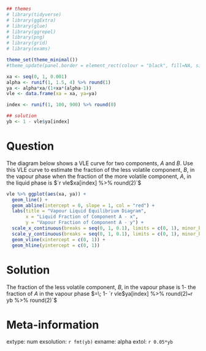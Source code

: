```r
## themes
# library(tidyverse)
# library(ggExtra)
# library(glue)
# library(ggrepel)
# library(png)
# library(grid)
# library(exams)

theme_set(theme_minimal())
#theme_update(panel.border = element_rect(colour = "black", fill=NA, size=2))

xa <- seq(0, 1, 0.001)
alpha <- runif(1, 1.5, 4) %>% round(1)
ya <- alpha*xa/(1+xa*(alpha-1))
vle <- data.frame(xa = xa, ya=ya)

index <- runif(1, 100, 900) %>% round(0)

## solution
yb <- 1 - vle$ya[index]
```

Question
========
  
  The diagram below shows a VLE curve for two components, $A$ and $B$. Use this VLE curve to estimate the fraction of the less volatile component, $B$, in the vapour phase when the fraction of the more volatile component, $A$, in the liquid phase is $`r vle$xa[index] %>% round(2)`$

```r
vle %>% ggplot(aes(xa, ya)) + 
  geom_line() + 
  geom_abline(intercept = 0, slope = 1, col = "red") + 
  labs(title = "Vapour Liquid Equilibrium Diagram",
       x = "Liquid Fraction of Component A - x",
       y = "Vapour Fraction of Component A - y") +
  scale_x_continuous(breaks = seq(0, 1, 0.1), limits = c(0, 1), minor_breaks = seq(0, 1, 0.05)) +
  scale_y_continuous(breaks = seq(0, 1, 0.1), limits = c(0, 1), minor_breaks = seq(0, 1, 0.05)) +
  geom_vline(xintercept = c(0, 1)) + 
  geom_hline(yintercept = c(0, 1))
```


Solution
========
  The fraction of the less volatile component, $B$, in the vapour phase is 1- the fraction of $A$ in the vapour phase $=\; 1- `r vle$ya[index] %>% round(2)` = `r yb %>% round(2)`$
  

  
  
  
  Meta-information
================
  extype: num
exsolution: `r fmt(yb)`
exname: alpha
extol: `r 0.05*yb`
